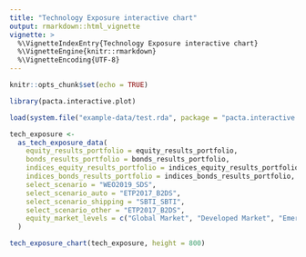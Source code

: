 ```yaml
---
title: "Technology Exposure interactive chart"
output: rmarkdown::html_vignette
vignette: >
  %\VignetteIndexEntry{Technology Exposure interactive chart}
  %\VignetteEngine{knitr::rmarkdown}
  %\VignetteEncoding{UTF-8}
---
```


```r
knitr::opts_chunk$set(echo = TRUE)
```

```r
library(pacta.interactive.plot)

load(system.file("example-data/test.rda", package = "pacta.interactive.plot"))

tech_exposure <-
  as_tech_exposure_data(
    equity_results_portfolio = equity_results_portfolio,
    bonds_results_portfolio = bonds_results_portfolio,
    indices_equity_results_portfolio = indices_equity_results_portfolio,
    indices_bonds_results_portfolio = indices_bonds_results_portfolio,
    select_scenario = "WEO2019_SDS",
    select_scenario_auto = "ETP2017_B2DS",
    select_scenario_shipping = "SBTI_SBTI",
    select_scenario_other = "ETP2017_B2DS",
    equity_market_levels = c("Global Market", "Developed Market", "Emerging Market")
  )

tech_exposure_chart(tech_exposure, height = 800)
```
